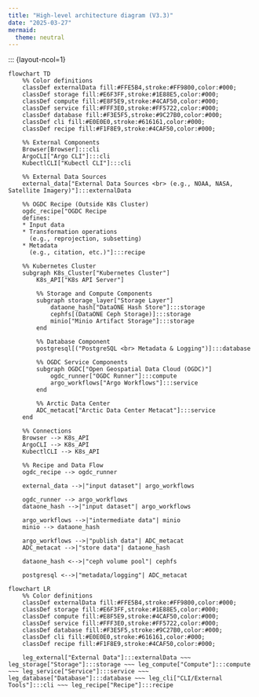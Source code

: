 ```yaml
---
title: "High-level architecture diagram (V3.3)"
date: "2025-03-27"
mermaid:
  theme: neutral
---
```


::: {layout-ncol=1}
```mermaid
flowchart TD
    %% Color definitions
    classDef externalData fill:#FFE5B4,stroke:#FF9800,color:#000;
    classDef storage fill:#E6F3FF,stroke:#1E88E5,color:#000;
    classDef compute fill:#E8F5E9,stroke:#4CAF50,color:#000;
    classDef service fill:#FFF3E0,stroke:#FF5722,color:#000;
    classDef database fill:#F3E5F5,stroke:#9C27B0,color:#000;
    classDef cli fill:#E0E0E0,stroke:#616161,color:#000;
    classDef recipe fill:#F1F8E9,stroke:#4CAF50,color:#000;

    %% External Components
    Browser[Browser]:::cli
    ArgoCLI["Argo CLI"]:::cli
    KubectlCLI["Kubectl CLI"]:::cli

    %% External Data Sources
    external_data["External Data Sources <br> (e.g., NOAA, NASA, Satellite Imagery)"]:::externalData

    %% OGDC Recipe (Outside K8s Cluster)
    ogdc_recipe["OGDC Recipe
    defines:
    * Input data
    * Transformation operations
      (e.g., reprojection, subsetting)
    * Metadata
      (e.g., citation, etc.)"]:::recipe

    %% Kubernetes Cluster
    subgraph K8s_Cluster["Kubernetes Cluster"]
        K8s_API["K8s API Server"]

        %% Storage and Compute Components
        subgraph storage_layer["Storage Layer"]
            dataone_hash["DataONE Hash Store"]:::storage
            cephfs[(DataONE Ceph Storage)]:::storage
            minio["Minio Artifact Storage"]:::storage
        end

        %% Database Component
        postgresql[("PostgreSQL <br> Metadata & Logging")]:::database

        %% OGDC Service Components
        subgraph OGDC["Open Geospatial Data Cloud (OGDC)"]
            ogdc_runner["OGDC Runner"]:::compute
            argo_workflows["Argo Workflows"]:::service
        end

        %% Arctic Data Center
        ADC_metacat["Arctic Data Center Metacat"]:::service
    end

    %% Connections
    Browser --> K8s_API
    ArgoCLI --> K8s_API
    KubectlCLI --> K8s_API

    %% Recipe and Data Flow
    ogdc_recipe --> ogdc_runner

    external_data -->|"input dataset"| argo_workflows

    ogdc_runner --> argo_workflows
    dataone_hash -->|"input dataset"| argo_workflows

    argo_workflows -->|"intermediate data"| minio
    minio --> dataone_hash

    argo_workflows -->|"publish data"| ADC_metacat
    ADC_metacat -->|"store data"| dataone_hash

    dataone_hash <-->|"ceph volume pool"| cephfs

    postgresql <-->|"metadata/logging"| ADC_metacat
```

```mermaid
flowchart LR
    %% Color definitions
    classDef externalData fill:#FFE5B4,stroke:#FF9800,color:#000;
    classDef storage fill:#E6F3FF,stroke:#1E88E5,color:#000;
    classDef compute fill:#E8F5E9,stroke:#4CAF50,color:#000;
    classDef service fill:#FFF3E0,stroke:#FF5722,color:#000;
    classDef database fill:#F3E5F5,stroke:#9C27B0,color:#000;
    classDef cli fill:#E0E0E0,stroke:#616161,color:#000;
    classDef recipe fill:#F1F8E9,stroke:#4CAF50,color:#000;

    leg_external["External Data"]:::externalData ~~~ leg_storage["Storage"]:::storage ~~~ leg_compute["Compute"]:::compute ~~~ leg_service["Service"]:::service ~~~ leg_database["Database"]:::database ~~~ leg_cli["CLI/External Tools"]:::cli ~~~ leg_recipe["Recipe"]:::recipe
```
